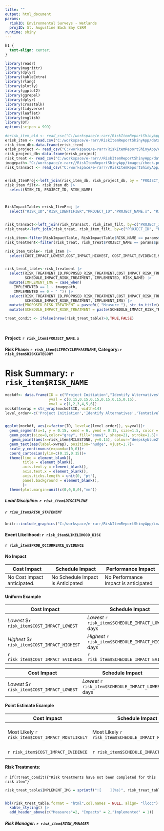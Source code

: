 ```yaml
---
title: ""
output: html_document
params:
  riskID: Environmental Surveys - Wetlands
  projID: St. Augustine Back Bay CSRM
runtime: shiny
---
```


```css
h1 {
  text-align: center;
}
```

```r
library(readr) 
library(magrittr) 
library(dplyr) 
library(kableExtra) 
library(rlang)
library(plotly)
library(ggplot2)
library(ggrepel)
library(dplyr)
library(crosstalk)
library(tidyverse)
library(leaflet)
library(english)
library(DT)
options(scipen = 999)

#erisk_item_old <- read_csv("C:/workspace/e-rarr/RiskItemReportShinyApp/data/RiskItem_FullView_Update.csv")
erisk_item <- read.csv("C:/workspace/e-rarr/RiskItemReportShinyApp/data/RISKLISTFULL.csv")
risk_item_db<-data.frame(erisk_item)
erisk_project <- read_csv("C:/workspace/e-rarr/RiskItemReportShinyApp/data/RiskProject_FullView.csv")
risk_project_db<-data.frame(erisk_project)
risk_treat <- read_csv("C:/workspace/e-rarr//RiskItemReportShinyApp/data/RiskTreatment_FullView.csv",col_names = TRUE)
imagepath<-"C:/workspace/e-rarr//RiskItemReportShinyApp/images/check.png"
risk_transact <- read_csv("C:/workspace/e-rarr//RiskItemReportShinyApp/data/RiskTransaction_FullView.csv")


erisk_ItemProj<-left_join(risk_item_db, risk_project_db, by = "PROJECT_ID")                                                                                                                          
risk_item_filt<- risk_item_db |>
  select(RISK_ID, PROJECT_ID, RISK_NAME)



RiskImpactTable<-erisk_ItemProj |>
  select("RISK_ID","RISK_IDENTIFIER","PROJECT_ID","PROJECT_NAME.x", "RISK_NAME","RISKCATEGORY", "DISCIPLINE", "RISK_STATEMENT","LIKELIHOOD_DESC", "PROB_OCCURRENCE_EVIDENCE",  "COST_IMPACT_LOWEST", "COST_IMPACT_MOSTLIKELY", "COST_IMPACT_HIGHEST", "COST_IMPACT_EVIDENCE","SCHEDULE_IMPACT_LOWEST", "SCHEDULE_IMPACT_MOSTLIKELY", "SCHEDULE_IMPACT_HIGHEST", "SCHEDULE_IMPACT_EVIDENCE", "LIFECYCLEPHASENAME.x", "PERFORMANCEIMPACT_DESC", "PERFORMANCEIMPACT" , "MILESTONE", "RISK_MANAGER", "COST_IMPACT_DISTTYPE", "SCHEDULE_IMPACT_DISTTYPE", "NO_PERFORMANCE_IMPACT", "NO_COST_IMPACT","NO_SCHEDULE_IMPACT")


risk_transact<-left_join(risk_transact, risk_item_filt, by=c("PROJECT_ID", "RISK_ID"))     
risk_treat<-left_join(risk_treat, risk_item_filt, by=c("PROJECT_ID", "RISK_ID"))

risk_item<-filter(RiskImpactTable, RiskImpactTable$RISK_NAME == params$riskID, RiskImpactTable$PROJECT_NAME.x == params$projID)
risk_treatment<-filter(risk_treat, risk_treat$PROJECT_NAME == params$projID, risk_treat$RISK_NAME == params$riskID)

risk_item_table<- risk_item |>
  select(COST_IMPACT_LOWEST,COST_IMPACT_HIGHEST, COST_IMPACT_EVIDENCE,SCHEDULE_IMPACT_LOWEST, SCHEDULE_IMPACT_HIGHEST, SCHEDULE_IMPACT_EVIDENCE,PERFORMANCEIMPACT_DESC, PERFORMANCEIMPACT, PERFORMANCEIMPACT_DESC, SCHEDULE_IMPACT_DISTTYPE)


risk_treat_table<-risk_treatment |>
  select(RISK_TREATMENT_ID,PROPOSED_RISK_TREATMENT,COST_IMPACT_RISK_TREATMENT,
         SCHEDULE_IMPACT_RISK_TREATMENT, IMPLEMENTED, RISK_NAME) |>
  mutate(IMPLEMENT_IMG = case_when(
    IMPLEMENTED == 1 ~ imagepath,
    IMPLEMENTED == 0 ~ " ")) |>
  select(RISK_TREATMENT_ID,PROPOSED_RISK_TREATMENT,COST_IMPACT_RISK_TREATMENT,
         SCHEDULE_IMPACT_RISK_TREATMENT, IMPLEMENT_IMG) |>
  mutate(PROPOSED_RISK_TREATMENT = paste0(( "Measure "), str_to_title(english::english(RISK_TREATMENT_ID)),": ",PROPOSED_RISK_TREATMENT )) |>
  mutate(SCHEDULE_IMPACT_RISK_TREATMENT = paste(SCHEDULE_IMPACT_RISK_TREATMENT, "Days")) |>

treat_condit <- ifelse(nrow(risk_treat_table)>0,TRUE,FALSE)

    
```

#### Project: `r risk_item$PROJECT_NAME.x`

#### Risk Phase: `r risk_item$LIFECYCLEPHASENAME`, Category: `r risk_item$RISKCATEGORY`

# Risk Summary: `r risk_item$RISK_NAME`

```r
mockdf<- data.frame(ID = c("Project Initiation","Identify Alternatives","Tentatively Selected Plan","Agency Decision","Senior Briefing","Chief/Director's Report"),
                    yval = c(0.15,0.15,0.15,0.15,0.15,0.15),
                    xval = c(1,2,3,4,5,6))
mockdf$xwrap = str_wrap(mockdf$ID, width=14)
level_order<-c('Project Initiation','Identify Alternatives','Tentatively Selected Plan','Agency Decision','Senior Briefing',"Chief Report/Director's Report")


ggplot(mockdf, aes(x=factor(ID, level=c(level_order)), y=yval))+
  geom_segment(x=1, y = 0.15, xend = 6, yend = 0.15, size=1.5, color = "grey")+
  geom_point(size=8,color="grey", fill="snow1", shape=21, stroke=1.5)+
   geom_point(aes(x=risk_item$MILESTONE, y=0.15), colour="deepskyblue2", fill="deepskyblue2", shape = 21, size =8, stroke=1.5)+
  geom_text(aes(label=xwrap), position="nudge", vjust=1.7)+
  scale_y_continuous(expand=c(0,0))+
  coord_cartesian(ylim=c(0.15,0.15))+
  theme(line = element_blank(),
        title = element_blank(),
        axis.text.y = element_blank(),
        axis.text.x = element_blank(),
        axis.ticks.length = unit(0, "pt"),
        panel.background = element_blank(),
        )+
  theme(plot.margin=unit(c(0,0,0,0),"mm"))


```

##### **Lead Discipline:** `r risk_item$DISCIPLINE`

##### `r risk_item$RISK_STATEMENT`

```r
knitr::include_graphics("C:/workspace/e-rarr/RiskItemReportShinyApp/images/montecarlo.png")
```

#### **Event Likelihood:** `r risk_item$LIKELIHOOD_DISC`

#### `r risk_item$PROB_OCCURRENCE_EVIDENCE`


#### **No Impact**

| Cost Impact                 | Schedule Impact                   | Performance Impact                   |
|---------------------|-------------------------|---------------------------|
| No Cost Impact anticipated. | No Schedule Impact is Anticipated | No Performance Impact is anticipated |

#### **Uniform Example**

| Cost Impact                                   | Schedule Impact                                      | Performance Impact                                                 |
|--------------------|-----------------------|-----------------------------|
| *Lowest* \$`r risk_item$COST_IMPACT_LOWEST`   | *Lowest* `r risk_item$SCHEDULE_IMPACT_LOWEST` days   | ***Performance Impact:*** `r risk_item$PERFORMANCEIMPACT_DESC`     |
| *Highest* \$`r risk_item$COST_IMPACT_HIGHEST` | *Highest* `r risk_item$SCHEDULE_IMPACT_HIGHEST` days | ***Performance Impact Type:*** `r risk_item$PERFORMANCEIMPACT` |
| `r risk_item$COST_IMPACT_EVIDENCE`            | `r risk_item$SCHEDULE_IMPACT_EVIDENCE`               | `r risk_item$PERFORMANCEIMPACT_DESC`                               |

| Cost Impact                                 | Schedule Impact                                    | Performance Impact                                             |
|---------------------|------------------------|---------------------------|
| *Lowest* \$`r risk_item$COST_IMPACT_LOWEST` | *Lowest* `r risk_item$SCHEDULE_IMPACT_LOWEST` days | ***Performance Impact:*** `r risk_item$PERFORMANCEIMPACT_DESC` |

#### **Point Estimate Example**

| Cost Impact                                      | Schedule Impact                                      | Performance Impact                                                                                                         |
|-------------------|-------------------|-----------------------------------|
| Most Likely `r risk_item$COST_IMPACT_MOSTLIKELY` | Most Likely `r risk_item$SCHEDULE_IMPACT_MOSTLIKELY` | ***Performance Impact:*** `r risk_item$PERFORMANCEIMPACT_DESC` Performance Impact Type: `r risk_item$PERFORMANCIMPACTTYPE` |
| `r risk_item$COST_IMPACT_EVIDENCE`               | `r risk_item$SCHEDULE_IMPACT_EVIDENCE`               | `r risk_item$PERFORMANCEIMPACT_DESC`                                                                                       |

#### Risk Treatments:

`r if(!treat_condit){"Risk treatments have not been completed for this risk item"}`

```r
risk_treat_table$IMPLEMENT_IMG = sprintf("![    ](%s)", risk_treat_table$IMPLEMENT_IMG)


kbl(risk_treat_table,format = "html",col.names = NULL, align= "llccc") |>
  kable_styling() |>
  add_header_above(c("Measures"=2, "Impacts" = 2,"Implemented" = 1))


```

                                                
##### Risk Manager: `r risk_item$RISK_MANAGER` 
